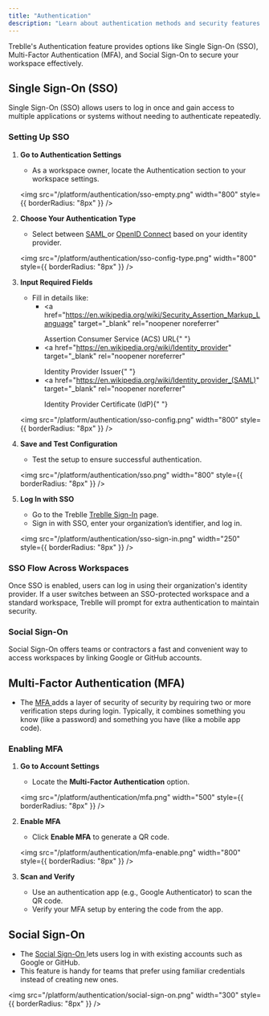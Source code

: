 ```yaml
---
title: "Authentication"
description: "Learn about authentication methods and security features in Treblle"
---
```


Treblle's Authentication feature provides options like Single Sign-On (SSO), Multi-Factor Authentication (MFA), and Social Sign-On to secure your workspace effectively.

## Single Sign-On (SSO)

Single Sign-On (SSO) allows users to log in once and gain access to multiple applications or systems without needing to authenticate repeatedly.

### Setting Up SSO

1. **Go to Authentication Settings**

   - As a workspace owner, locate the Authentication section to your workspace settings.

   <img
     src="/platform/authentication/sso-empty.png"
     width="800"
     style={{ borderRadius: "8px" }}
   />

2. **Choose Your Authentication Type**

   - Select between <a href="https://auth0.com/blog/how-saml-authentication-works/" target="_blank" rel="noopener noreferrer"> SAML </a> or <a href="https://openid.net/developers/how-connect-works/" target="_blank" rel="noopener noreferrer"> OpenID Connect</a> based on your identity provider.

   <img
     src="/platform/authentication/sso-config-type.png"
     width="800"
     style={{ borderRadius: "8px" }}
   />

3. **Input Required Fields**

   - Fill in details like:
     - <a
         href="https://en.wikipedia.org/wiki/Security_Assertion_Markup_Language"
         target="_blank"
         rel="noopener noreferrer"
       >
         Assertion Consumer Service (ACS) URL{" "}
       </a>
     - <a
         href="https://en.wikipedia.org/wiki/Identity_provider"
         target="_blank"
         rel="noopener noreferrer"
       >
         Identity Provider Issuer{" "}
       </a>
     - <a
         href="https://en.wikipedia.org/wiki/Identity_provider_(SAML)"
         target="_blank"
         rel="noopener noreferrer"
       >
         Identity Provider Certificate (IdP){" "}
       </a>

   <img
     src="/platform/authentication/sso-config.png"
     width="800"
     style={{ borderRadius: "8px" }}
   />

4. **Save and Test Configuration**

   - Test the setup to ensure successful authentication.

   <img
     src="/platform/authentication/sso.png"
     width="800"
     style={{ borderRadius: "8px" }}
   />

5. **Log In with SSO**

   - Go to the Treblle <a href="https://identity.treblle.com/login" target="_blank" rel="noopener noreferrer">Treblle Sign-In</a> page.
   - Sign in with SSO, enter your organization’s identifier, and log in.

   <img
     src="/platform/authentication/sso-sign-in.png"
     width="250"
     style={{ borderRadius: "8px" }}
   />

### SSO Flow Across Workspaces

Once SSO is enabled, users can log in using their organization's identity provider. If a user switches between an SSO-protected workspace and a standard workspace, Treblle will prompt for extra authentication to maintain security.

### Social Sign-On

Social Sign-On offers teams or contractors a fast and convenient way to access workspaces by linking Google or GitHub accounts.

## Multi-Factor Authentication (MFA)

- The <a href="https://en.wikipedia.org/wiki/Multi-factor_authentication" target="_blank" rel="noopener noreferrer"> MFA </a> adds a layer of security of security by requiring two or more verification steps during login. Typically, it combines something you know (like a password) and something you have (like a mobile app code).

### Enabling MFA

1. **Go to Account Settings**

   - Locate the **Multi-Factor Authentication** option.

   <img
     src="/platform/authentication/mfa.png"
     width="500"
     style={{ borderRadius: "8px" }}
   />

2. **Enable MFA**

   - Click **Enable MFA** to generate a QR code.

   <img
     src="/platform/authentication/mfa-enable.png"
     width="800"
     style={{ borderRadius: "8px" }}
   />

3. **Scan and Verify**
   - Use an authentication app (e.g., Google Authenticator) to scan the QR code.
   - Verify your MFA setup by entering the code from the app.

## Social Sign-On

- The <a href="https://en.wikipedia.org/wiki/Social_login" target="_blank" rel="noopener noreferrer"> Social Sign-On </a> lets users log in with existing accounts such as Google or GitHub.
- This feature is handy for teams that prefer using familiar credentials instead of creating new ones.

<img
  src="/platform/authentication/social-sign-on.png"
  width="300"
  style={{ borderRadius: "8px" }}
/>
